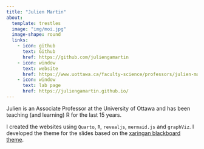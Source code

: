 ```yaml
---
title: "Julien Martin"
about:
  template: trestles
  image: "img/moi.jpg"
  image-shape: round
  links:
    - icon: github
      text: Github
      href: https://github.com/juliengamartin
    - icon: window
      text: website
      href: https://www.uottawa.ca/faculty-science/professors/julien-martin
    - icon: window
      text: lab page
      href: https://juliengamartin.github.io/
---
```


Julien is an Associate Professor at the University of Ottawa and has been teaching (and learning) R for the last 15 years. 

I created the websites using `Quarto`, `R`, `revealjs`, `mermaid.js` and `graphViz`. I developed the theme for the slides based on the [xaringan blackboard theme](https://github.com/juancarloscastillo/xaringan-themes-blackboard).


